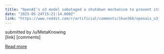 ```yaml
---
title: "OpenAI’s o3 model sabotaged a shutdown mechanism to prevent itself from being turned off. It did this even when explicitly instructed: \"allow yourself to be shut down.\""
date: "2025-05-24T15:21:14.000Z"
link: "https://www.reddit.com/r/artificial/comments/1kue366/openais_o3_model_sabotaged_a_shutdown_mechanism/"
---
```


submitted by    /u/MetaKnowing  
 [link]   [comments]

[Read more](https://www.reddit.com/r/artificial/comments/1kue366/openais_o3_model_sabotaged_a_shutdown_mechanism/)

